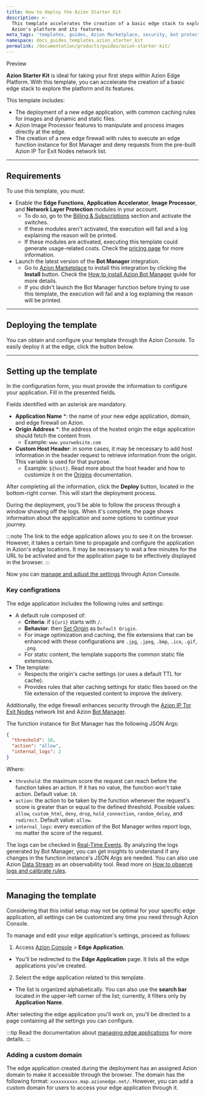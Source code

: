 ```yaml
---
title: How to deploy the Azion Starter Kit
description: >-
  This template accelerates the creation of a basic edge stack to explore
  Azion's platform and its features.
meta_tags: 'templates, guides, Azion Marketplace, security, bot protection, edge computing'
namespace: docs_guides_templates_azion_starter_kit
permalink: /documentation/products/guides/azion-starter-kit/
---
```



<Tag severity="info" client:only="vue">
Preview
</Tag>

**Azion Starter Kit** is ideal for taking your first steps within Azion Edge Platform. With this template, you can accelerate the creation of a basic edge stack to explore the platform and its features.

This template includes:

- The deployment of a new edge application, with common caching rules for images and dynamic and static files.
- Azion Image Processor features to manipulate and process images directly at the edge.
- The creation of a new edge firewall with rules to execute an edge function instance for Bot Manager and deny requests from the pre-built Azion IP Tor Exit Nodes network list.

---

## Requirements

To use this template, you must:

- Enable the **Edge Functions**, **Application Accelerator**, **Image Processor**, and **Network Layer Protection** modules in your account.
    - To do so, go to the [Billing & Subscriptions](/en/documentation/products/guides/billing-and-subscriptions/#subscriptions) section and activate the switches.
    - If these modules aren't activated, the execution will fail and a log explaining the reason will be printed.
    - If these modules are activated, executing this template could generate usage-related costs. Check the [pricing page](/en/documentation/products/pricing/) for more information.
- Launch the latest version of the **Bot Manager** integration.
    - Go to [Azion Marketplace](https://console.azion.com/marketplace) to install this integration by clicking the **Install** button. Check the [How to install Azion Bot Manager](/en/documentation/products/guides/bot-manager/) guide for more details.
    - If you didn't launch the Bot Manager function before trying to use this template, the execution will fail and a log explaining the reason will be printed.

---

## Deploying the template

You can obtain and configure your template through the Azion Console. To easily deploy it at the edge, click the button below.

  <LinkButton
    label="Deploy"
    link="https://console.azion.com/create/azion/azion-starter-kit"
    icon="ai ai-azion"
    icon-pos="left"
  />

---

## Setting up the template

In the configuration form, you must provide the information to configure your application. Fill in the presented fields. 

Fields identified with an asterisk are mandatory.

- **Application Name** *: the name of your new edge application, domain, and edge firewall on Azion.
- **Origin Address** *: the address of the hosted origin the edge application should fetch the content from.
    - Example: `www.yourwebsite.com`
- **Custom Host Header**: in some cases, it may be necessary to add host information in the header request to retrieve information from the origin. This variable is used for that purpose.
    - Example: `${host}`. Read more about the host header and how to customize it on the [Origins](/en/documentation/products/edge-application/origins/#host-header) documentation.

After completing all the information, click the **Deploy** button, located in the bottom-right corner. This will start the deployment process.

During the deployment, you'll be able to follow the process through a window showing off the logs. When it's complete, the page shows information about the application and some options to continue your journey.

:::note
The link to the edge application allows you to see it on the browser. However, it takes a certain time to propagate and configure the application in Azion's edge locations. It may be necessary to wait a few minutes for the URL to be activated and for the application page to be effectively displayed in the browser.
:::

Now you can [manage and adjust the settings](#managing-the-template) through Azion Console.

### Key configrations

The edge application includes the following rules and settings:

- A default rule composed of:
    - **Criteria**: if `${uri}` starts with `/`.
    - **Behavior**: then [Set Origin](/en/documentation/products/build/edge-application/rules-engine/#set-origin) as `Default Origin`.
    - For image optimization and caching, the file extensions that can be enhanced with these configurations are `.jpg`, `.jpeg`, `.bmp`, `.ico`, `.gif`, `.png`. 
    - For static content, the template supports the common static file extensions. 
- The template:
    - Respects the origin's cache settings (or uses a default TTL for cache).
    - Provides rules that alter caching settings for static files based on the file extension of the requested content to improve the delivery.

Additionally, the edge firewall enhances security through the [Azion IP Tor Exit Nodes](/en/documentation/products/guides/secure/block-tor-networks/) network list and Azion [Bot Manager](/en/documentation/products/guides/bot-manager/).

The function instance for Bot Manager has the following JSON Args:

```json
{
  "threshold": 10,
  "action": "allow",
  "internal_logs": 2
}
```

Where:

- `threshold`: the maximum score the request can reach before the function takes an action. If it has no value, the function won't take action. Default value: `10`.
- `action`: the action to be taken by the function whenever the request's score is greater than or equal to the defined threshold. Possible values: `allow`, `custom_html`, `deny`, `drop`, `hold_connection`, `random_delay`, and `redirect`. Default value: `allow`.
- `internal_logs`: every execution of the Bot Manager writes report logs, no matter the score of the request.

The logs can be checked in [Real-Time Events](/en/documentation/products/observe/real-time-events/). By analyzing the logs generated by Bot Manager, you can get insights to understand if any changes in the function instance's JSON Args are needed. You can also use Azion [Data Stream](/en/documentation/products/observe/data-stream/) as an observability tool. Read more on [How to observe logs and calibrate rules](/en/documentation/products/guides/secure/manage-bots/#use-real-time-events-to-observe-and-calibrate-rules).

---

## Managing the template

Considering that this initial setup may not be optimal for your specific edge application, all settings can be customized any time you need through Azion Console.

To manage and edit your edge application's settings, proceed as follows:

1. Access [Azion Console](/en/documentation/products/guides/how-to-access-azion-console/) > **Edge Application**.
- You'll be redirected to the **Edge Application** page. It lists all the edge applications you've created. 
2. Select the edge application related to this template. 
- The list is organized alphabetically. You can also use the **search bar** located in the upper-left corner of the list; currently, it filters only by **Application Name**.

After selecting the edge application you'll work on, you'll be directed to a page containing all the settings you can configure.

:::tip
Read the documentation about [managing edge applications](/en/documentation/products/build/edge-application/first-steps/) for more details.
::: 

### Adding a custom domain

The edge application created during the deployment has an assigned Azion domain to make it accessible through the browser. The domain has the following format: `xxxxxxxxxx.map.azionedge.net/`. However, you can add a custom domain for users to access your edge application through it.


<LinkButton link="/en/documentation/products/guides/configure-a-domain/" label="go to configuring a domain guide" severity="secondary" /> 




